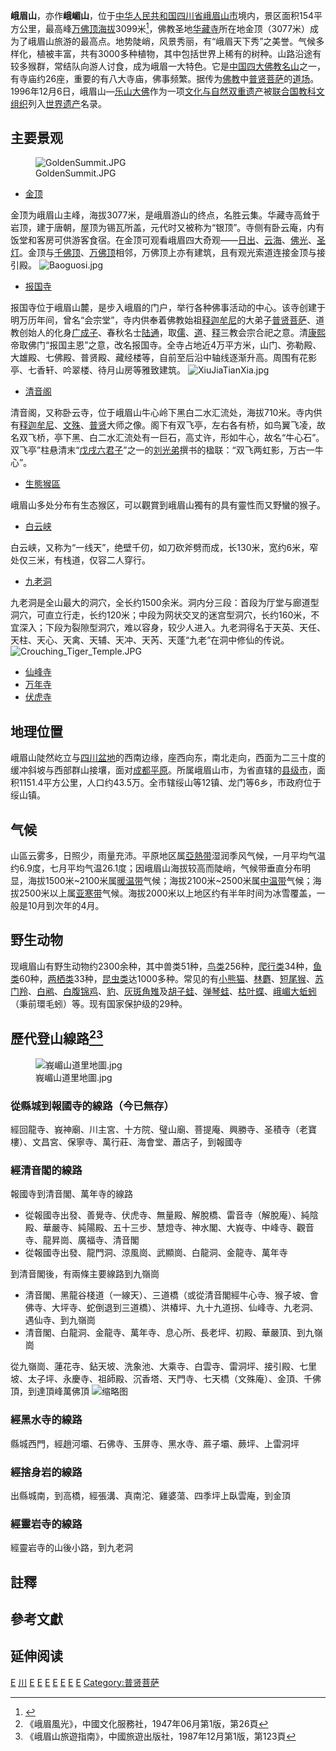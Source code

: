 {{Other uses|峨眉}}
{{世界遺產概要表
| site_img = {{multiple image
| border                 = infobox
| total_width            = 310
| image_style            = border:1;
| perrow                 = 1/2/2
| image1                 = EmeiShanTop.jpg
| image2                 = Mount Emei - Sunrise above the clouds.jpg
| image3                 = 星耀万佛顶Stars above Ten Thousand Buddha.jpg
| image4                 = 在峨秀湖远望峨眉山 Mount Emei 2.jpg
| image5                 = Macaca thibetana.jpg
}}
| site_img_capt ={{Center|（由上至下，从左到右）{{flatlist|
* 最高峰万佛顶
* 日出金顶
* 星耀万佛顶
* 峨秀湖与峨眉山
* [[藏酋猴|峨眉灵猴]]
}}
}}
| zh_name = 峨眉山风景区，含[[樂山大佛|樂山大佛]]风景区
| en_name = Mount Emei Scenic Area, including Leshan Giant Buddha Scenic Area
| fr_name = Paysage panoramique du mont Emei, incluant le paysage panoramique du grand Bouddha de Leshan
| country = {{CHN}}
| Region = 亚洲和太平洋地区
| area =15400公顷 
| criterion_n = (x)
| criterion_c = (iv) (vi)
| rg_year = 1996
| ex_rg_year = 
| iucn = 
|ID=779
| remarks = 
| org_url = http://whc.unesco.org/en/list/779
| map_img = 
| map_img_width = 
| Coor = {{Coord|29|32||N|103|21||E}}
|buffer_zone=46900公顷}}

'''峨眉山'''，亦作'''峨嵋山'''{{noteTag|「嵋」原本被視為「眉」的[[异体字|异体字]]，後來《[[通用规范汉字表|通用规范汉字表]]》將「嵋」升格為規範字，編號為5176。}}，位于[[中华人民共和国|中华人民共和国]][[四川省|四川省]][[峨眉山市|峨眉山市]]境内，景区面积154平方公里，最高峰[[万佛顶|万佛顶]][[海拔|海拔]]3099米<ref>{{Cite web |url=http://news.xinhuanet.com/travel/2007-04/02/content_5924669.htm |title=峨眉山 |access-date=2009-01-12 |archive-date=2014-09-04 |archive-url=https://web.archive.org/web/20140904201717/http://news.xinhuanet.com/travel/2007-04/02/content_5924669.htm |dead-url=no }}</ref>，佛教圣地[[金顶_(峨眉山)|华藏寺]]所在地金顶（3077米）成为了峨眉山旅游的最高点。地势陡峭，风景秀丽，有“峨眉天下秀”之美誉。气候多样化，植被丰富，共有3000多种植物，其中包括世界上稀有的树种。山路沿途有较多猴群，常结队向游人讨食，成为峨眉一大特色。它是[[中国四大佛教名山|中国四大佛教名山]]之一，有寺庙约26座，重要的有八大寺庙，佛事频繁。据传为[[佛教|佛教]]中[[普贤菩萨|普贤菩萨]]的[[道场|道场]]。1996年12月6日，峨眉山—[[乐山大佛|乐山大佛]]作为一项[[文化与自然双重遗产|文化与自然双重遗产]]被[[联合国教科文组织|联合国教科文组织]]列入[[世界遗产|世界遗产]]名录。

== 主要景观 ==
[[File:GoldenSummit.JPG|thumb]]
* [[金顶_(峨嵋山)|金顶]]
金顶为峨眉山主峰，海拔3077米，是峨眉游山的终点，名胜云集。华藏寺高耸于岩顶，建于唐朝，屋顶为锡瓦所盖，元代时又被称为“银顶”。寺侧有卧云庵，内有饭堂和客房可供游客食宿。在金顶可观看峨眉四大奇观——[[日出|日出]]、[[云海|云海]]、[[峨嵋寶光|佛光]]、[[磷火|圣灯]]。金顶与[[千佛顶|千佛顶]]、[[万佛顶|万佛顶]]相邻，万佛顶上亦有建筑，且有观光索道连接金顶与接引殿。
[[File:Baoguosi.jpg|thumb]]
* [[报国寺_(峨眉山)|报国寺]]
报国寺位于峨眉山麓，是步入峨眉的门户，举行各种佛事活动的中心。该寺创建于明万历年间，曾名“会宗堂”，寺内供奉着佛教始祖[[释迦牟尼|释迦牟尼]]的大弟子[[普贤菩萨|普贤菩萨]]、道教创始人的化身[[广成子|广成子]]、春秋名士[[陆通|陆通]]，取[[儒教_(宗教)|儒]]、[[道教|道]]、[[佛教|释]]三教会宗合祀之意。清[[康熙|康熙]]帝取佛门“报国主恩”之意，改名报国寺。全寺占地近4万平方米，山门、弥勒殿、大雄殿、七佛殿、普贤殿、藏经楼等，自前至后沿中轴线逐渐升高。周围有花影亭、七香轩、吟翠楼、待月山房等雅致建筑。
[[File:XiuJiaTianXia.jpg|thumb]]
* [[清音阁|清音阁]]
清音阁，又称卧云寺，位于峨眉山牛心岭下黑白二水汇流处，海拔710米。寺内供有[[释迦牟尼|释迦牟尼]]、[[文殊|文殊]]、[[普贤|普贤]]大师之像。阁下有双飞亭，左右各有桥，如鸟翼飞凌，故名双飞桥，亭下黑、白二水汇流处有一巨石，高丈许，形如牛心，故名“牛心石”。双飞亭”柱悬清末“[[戊戌六君子|戊戌六君子]]”之一的[[刘光弟|刘光弟]]撰书的楹联：“双飞两虹影，万古一牛心”。 
* [[生態猴區|生態猴區]]
峨眉山多处分布有生态猴区，可以觀賞到峨眉山獨有的具有靈性而又野蠻的猴子。
* [[白云峡|白云峡]]
白云峡，又称为“一线天”，绝壁千仞，如刀砍斧劈而成，长130米，宽约6米，窄处仅三米，有栈道，仅容二人穿行。
* [[九老洞_(峨眉山)|九老洞]]
九老洞是全山最大的洞穴，全长约1500余米。洞内分三段：首段为厅堂与廊道型洞穴，可直立行走，长约120米；中段为网状交叉的迷宫型洞穴，长约160米，不宜深入；下段为裂隙型洞穴，难以容身，较少人进入。九老洞得名于天英、天任、天柱、天心、天禽、天辅、天冲、天芮、天蓬“九老”在洞中修仙的传说。
[[File:Crouching_Tiger_Temple.JPG|thumb]]
* [[仙峰寺|仙峰寺]]
* [[万年寺|万年寺]]
* [[伏虎寺|伏虎寺]]

== 地理位置 ==
峨眉山陡然屹立与[[四川盆地|四川盆地]]的西南边缘，座西向东，南北走向，西面为二三十度的缓冲斜坡与西部群山接壤，面对[[成都平原|成都平原]]。所属峨眉山市，为省直辖的[[县级市|县级市]]，面积1151.4平方公里，人口约43.5万。全市辖绥山等12镇、龙门等6乡，市政府位于绥山镇。

== 气候 ==
山區云雾多，日照少，雨量充沛。平原地区属[[亞熱带|亞熱带]]湿润季风气候，一月平均气温约6.9度，七月平均气温26.1度；因峨眉山海拔较高而陡峭，气候带垂直分布明显，海拔1500米~2100米属[[暖温带|暖温带]]气候；海拔2100米~2500米属[[中温带|中温带]]气候；海拔2500米以上属[[亚寒带|亚寒带]]气候。海拔2000米以上地区约有半年时间为冰雪覆盖，一般是10月到次年的4月。
{{峨眉山市气候数据}}

== 野生动物 ==
现峨眉山有野生动物约2300余种，其中兽类51种，[[鸟类|鸟类]]256种，[[爬行类|爬行类]]34种，[[鱼类|鱼类]]60种，[[两栖类|两栖类]]33种，[[昆虫类|昆虫类]]达1000多种。常见的有[[小熊猫|小熊猫]]、[[林麝|林麝]]、[[短尾猴|短尾猴]]、[[苏门羚|苏门羚]]、[[白鹇|白鹇]]、[[白腹锦鸡|白腹锦鸡]]、[[豹|豹]]、[[灰斑角雉|灰斑角雉]]及[[胡子蛙|胡子蛙]]、[[弹琴蛙|弹琴蛙]]、[[枯叶蝶|枯叶蝶]]、[[峨嵋大蚯蚓|峨嵋大蚯蚓]]（秉前環毛蚓）等。现有国家保护级的29种。
== 歷代登山線路<ref>《峨眉風光》，中國文化服務社，1947年06月第1版，第26頁</ref><ref>《峨眉山旅遊指南》，中國旅遊出版社，1987年12月第1版，第123頁</ref> ==
[[File:峩嵋山道里地圖.jpg|thumb]]
=== 從縣城到報國寺的線路（今已無存） ===
經回龍寺、峩神廟、川主宮、十方院、璧山廟、菩提庵、興勝寺、圣積寺（老寶樓）、文昌宮、保寧寺、萬行莊、海會堂、蕭店子，到報國寺
=== 經清音閣的線路 ===
報國寺到清音閣、萬年寺的線路
* 從報國寺出發、善覺寺、伏虎寺、無量殿、解脫橋、雷音寺（解脫庵）、純陰殿、華嚴寺、純陽殿、五十三步、慧燈寺、神水閣、大峩寺、中峰寺、觀音寺、龍昇崗、廣福寺、清音閣
* 從報國寺出發、龍門洞、涼風崗、武顯崗、白龍洞、金龍寺、萬年寺

到清音閣後，有兩條主要線路到九嶺崗
* 清音閣、黑龍谷棧道（一線天）、三道橋（或從清音閣經牛心寺、猴子坡、會佛寺、大坪寺、蛇倒退到三道橋）、洪椿坪、九十九道拐、仙峰寺、九老洞、遇仙寺、到九嶺崗
* 清音閣、白龍洞、金龍寺、萬年寺、息心所、長老坪、初殿、華嚴頂、到九嶺崗

從九嶺崗、蓮花寺、鉆天坡、洗象池、大乘寺、白雲寺、雷洞坪、接引殿、七里坡、太子坪、永慶寺、祖師殿、沉香塔、天門寺、七天橋（文殊庵）、金頂、千佛頂，到達頂峰萬佛頂
[[File:峨眉山风景区_Mount_Emei_Scenic_Area_07.jpg|缩略图]]

=== 經黑水寺的線路 ===
縣城西門，經趙河壩、石佛寺、玉屏寺、黑水寺、蔴子壩、蕨坪、上雷洞坪
=== 經捨身岩的線路 ===
出縣城南，到高橋，經張溝、真南沱、雞婆蕩、四季坪上臥雲庵，到金頂
=== 經靈岩寺的線路 ===
經靈岩寺的山後小路，到九老洞

==註釋==
{{noteFoot}}

== 參考文獻 ==
{{reflist}}

== 延伸阅读 ==
{{Wikisource further reading}}

{{Commons cat|Mount Emei|峨眉山}}
{{四大佛教名山}}
{{佛教祖庭与道场}}
{{中華人民共和國的世界遺產}}
{{国家5A旅游景区}}
{{Sichuan topics}}
{{中国神山}}

{{coord|29|31|11|N|103|19|57|E|type:mountain|display=title}}

[[Category:中国佛教名山|E]]
[[Category:中国世界遗产|川]]
[[Category:四川旅游景点|E]]
[[Category:四川山峰|E]]
[[Category:四川宗教场所|E]]
[[Category:乐山地理|E]]
[[Category:乐山旅游|E]]
[[Category:乐山宗教|E]]
[[Category:峨眉山市|E]]
[[Category:普贤菩萨|Category:普贤菩萨]]